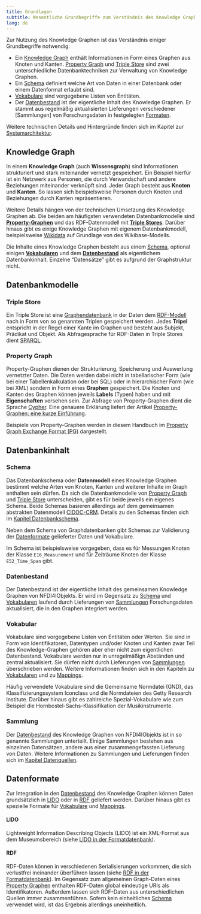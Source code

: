 ```yaml
---
title: Grundlagen
subtitle: Wesentliche Grundbegriffe zum Verständnis des Knowledge Graphen
lang: de
---
```


Zur Nutzung des Knowledge Graphen ist das Verständnis einiger Grundbegriffe notwendig:

- Ein [Knowledge Graph] enthält Informationen in Form eines Graphen aus Knoten und Kanten.
  [Property Graph] und [Triple Store] sind zwei unterschiedliche Datenbanktechniken zur
  Verwaltung von Knowledge Graphen.
- Ein [Schema] definiert welche Art von Daten in einer Datenbank oder einem Datenformat erlaubt sind.
- [Vokabulare](#vokabular) sind vorgegebene Listen von Entitäten.
- Der [Datenbestand] ist der eigentliche Inhalt des Knowledge Graphen. Er stammt aus
  regelmäßig aktualisierten Lieferungen verschiedener [Sammlungen] von Forschungsdaten
  in festgelegten [Formaten](#datenformate).

Weitere technischen Details und Hintergründe finden sich im Kapitel zur [Systemarchitektur](architecture.qmd).

## Knowledge Graph

In einem **Knowledge Graph** (auch **Wissensgraph**) sind Informationen
strukturiert und stark miteinander vernetzt gespeichert. Ein Beispiel hierfür
ist ein Netzwerk aus Personen, die durch Verwandschaft und andere Beziehungen
miteinander verknüpft sind.  Jeder Graph besteht aus **Knoten** und **Kanten**.
So lassen sich beispielsweise Personen durch Knoten und Beziehungen durch Kanten
repräsentieren.

Weitere Details hängen von der technischen Umsetzung des Knowledge Graphen ab.
Die beiden am häufigsten verwendeten Datenbankmodelle sind
[**Property-Graphen**](#property-graphen) und das RDF-Datenmodell mit
**[Triple Stores](#triple-store)**. Darüber hinaus gibt es einige Knowledge
Graphen mit eigenem Datenbankmodell, beispielsweise
[Wikidata](https://www.wikidata.org/) auf Grundlage von des Wikibase-Modells.

Die Inhalte eines Knowledge Graphen besteht aus einem [Schema],
optional einigen [**Vokabularen**](#vokabular) und dem
**[Datenbestand]** als eigentlichem Datenbankinhalt.
Einzelne "Datensätze" gibt es aufgrund der Graphstruktur nicht.

## Datenbankmodelle

### Triple Store

Ein Triple Store ist eine [Graphendatenbank](https://de.wikipedia.org/wiki/Graphdatenbank) in der Daten dem [RDF-Modell](#rdf) nach in Form von so genannten Triplen gespeichert werden. Jedes **Tripel** entspricht in der Regel einer Kante im Graphen und besteht aus Subjekt, Prädikat und Objekt. Als Abfragesprache für RDF-Daten in Triple Stores dient [SPARQL](sparql.qmd).

### Property Graph

Property-Graphen dienen der Strukturierung, Speicherung und Auswertung
vernetzter Daten. Die Daten werden dabei nicht in tabellarischer Form (wie bei
einer Tabellenkalkulation oder bei SQL) oder in hierarchischer Form (wie bei
XML) sondern in Form eines **Graphen** gespeichert. Die Knoten und Kanten des
Graphen können jeweils **Labels** (Typen) haben und mit **Eigenschaften**
versehen sein. Zur Abfrage von Property-Graphen dient die Sprache
[Cypher](cypher.qmd). Eine genauere Erklärung liefert der Artikel
[Property-Graphen: eine kurze Einführung](https://jakobib.github.io/pgraphen2024/).

::: {.callout-tip appearance="minimal"}
Beispiele von Property-Graphen werden in diesem Handbuch im [Property Graph Exchange Format (PG)](https://pg-format.github.io/) dargestellt.
:::

## Datenbankinhalt

### Schema

Das Datenbankschema oder **Datenmodell** eines Knowledge Graphen bestimmt welche Arten von Knoten, Kanten und weiterer Inhalte im Graph enthalten sein dürfen. Da sich die Datenbankmodelle von [Property Graph] und [Triple Store] unterscheiden, gibt es für beide jeweils ein eigenes Schema. Beide Schemas basieren allerdings auf dem gemeinsamen abstrakten Datenmodell [CIDOC-CRM](crm.qmd). Details zu den Schemas finden sich im [Kapitel Datenbankschema](schema.qmd).

Neben dem Schema von Graphdatenbanken gibt Schemas zur Validierung der [Datenformate] gelieferter Daten und Vokabulare.

::: {.callout-tip appearance="minimal"}
Im Schema ist beispielsweise vorgegeben, dass es für Messungen Knoten der Klasse `E16_Measurement` und für Zeiträume Knoten der Klasse `E52_Time_Span` gibt.
:::


### Datenbestand

Der Datenbestand ist der eigentliche Inhalt des gemeinsamen Knowledge Graphen von NFDI4IObjekts. Er wird im Gegensatz zu [Schema] und [Vokabularen](#vokabular) laufend durch Lieferungen von [Sammlungen](#sammlung) Forschungsdaten aktualisiert, die in den Graphen integriert werden.

### Vokabular

Vokabulare sind vorgegebene Listen von Entitäten oder Werten. Sie sind in Form von Identifikatoren, Datentypen und/oder Knoten und Kanten zwar Teil des Knowledge-Graphen gehören aber eher nicht zum eigentlichen Datenbestand. Vokabulare werden nur in unregelmäßign Abständen und zentral aktualisiert. Sie dürfen nicht durch Lieferungen von [Sammlungen](#sammlungen) überschrieben werden. Weitere Informationen finden sich in den Kapiteln zu [Vokabularen](vocabularies.qmd) und zu [Mappings](mappings.qmd).

::: {.callout-tip title="Beispiele" appearance="minimal"}
Häufig verwendete Vokabulare sind die Gemeinsame Normdatei (GND), das Klassifizierungssystem Iconclass und die Normdateien des Getty Research Institute.
Darüber hinaus gibt es zahlreiche Spezial-Vokabulare wie zum Beispiel die Hornbostel-Sachs-Klassifikation der Musikinstrumente.
:::

### Sammlung

Der [Datenbestand] des Knowledge Graphen von NFDI4IObjekts ist in so genannte Sammlungen unterteilt. Einige Sammlungen bestehen aus einzelnen Datensätzen, andere aus einer zusammengefassten Lieferung von Daten. Weitere Informationen zu Sammlungen und Lieferungen finden sich im [Kapitel Datenquellen](sources.qmd).

## Datenformate

Zur Integration in den [Datenbestand] des Knowledge Graphen können Daten grundsätzlich in [LIDO] oder in [RDF] geliefert werden. Darüber hinaus gibt es spezielle Formate für [Vokabulare](vocabularies.qmd) und [Mappings](mappings.qmd).

#### LIDO

Lightweight Information Describing Objects (LIDO) ist ein XML-Format aus dem Museumsbereich (siehe [LIDO in der Formatdatenbank](http://format.gbv.de/lido)).

#### RDF

RDF-Daten können in verschiedenen Serialisierungen vorkommen, die sich verlustfrei ineinander überführen lassen (siehe [RDF in der Formatdatenbank](http://format.gbv.de/rdf)). Im Gegensatz zum allgemeinen Graph-Daten eines [Property Graphen](#knowledge-graph) enthalten RDF-Daten global eindeutige URIs als Identifikatoren. Außerdem lassen sich RDF-Daten aus unterschiedlichen Quellen immer zusammenführen. Sofern kein einheitliches [Schema] verwendet wird, ist das Ergebnis allerdings uneinheitlich.


